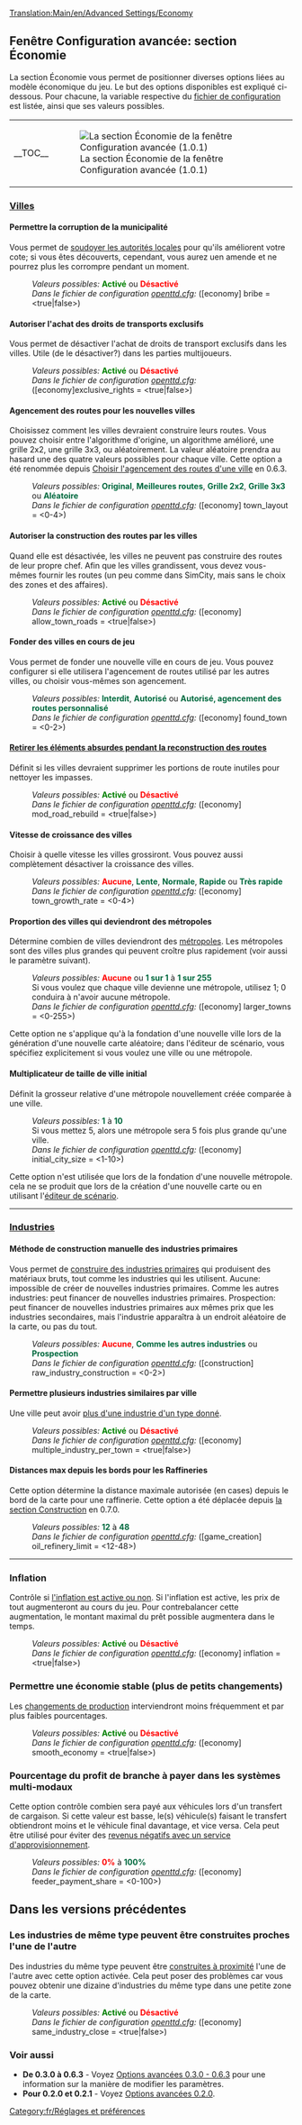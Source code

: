 [[Translation:Main/en/Advanced Settings/Economy]]{{en/-}}{{fr/Options Avancées}}

==Fenêtre Configuration avancée: section Économie==
La section Économie vous permet de positionner diverses options liées au modèle économique du jeu. Le but des options disponibles est expliqué ci-dessous. Pour chacune, la variable respective du [[Main/fr/openttd.cfg|fichier de configuration]] est listée, ainsi que ses valeurs possibles.
{{en/-right}}
{| align="center"
|- valign="top"
|__TOC__
|[[File:fr/Advset economy.png|frame|none|thumb|La section Économie de la fenêtre Configuration avancée (1.0.1)]]
|}

===<u>Villes</u>===
====Permettre la corruption de la municipalité====
{{fr/Disponibilité|Old|align="right"|texte=(depuis 0.3.0)}}
Vous permet de [[Main/fr/Soudoyer les autorités|soudoyer les autorités locales]] pour qu'ils améliorent votre cote; si vous êtes découverts, cependant, vous aurez uen amende et ne pourrez plus les corrompre pendant un moment.
:''Valeurs possibles:'' <span style="color:green">'''Activé'''</span> ou <span style="color:red">'''Désactivé'''</span>
:''Dans le fichier de configuration [[Main/fr/openttd.cfg|openttd.cfg]]:'' ([economy] bribe = <true|false>)

====Autoriser l'achat des droits de transports exclusifs====
{{fr/Disponibilité|0.6|align="right"|texte=(depuis 0.6.0)}}
Vous permet de désactiver l'achat de droits de transport exclusifs dans les villes. Utile (de le désactiver?) dans les parties multijoueurs.
:''Valeurs possibles:'' <span style="color:green">'''Activé'''</span> ou <span style="color:red">'''Désactivé'''</span>
:''Dans le fichier de configuration [[Main/fr/openttd.cfg|openttd.cfg]]:'' ([economy]exclusive_rights = <true|false>)

====Agencement des routes pour les nouvelles villes====
{{fr/Disponibilité|0.6|align="right"|texte=(depuis 0.6.0)}}
Choisissez comment les villes devraient construire leurs routes. Vous pouvez choisir entre l'algorithme d'origine, un algorithme amélioré, une grille 2x2, une grille 3x3, ou aléatoirement. La valeur aléatoire prendra au hasard une des quatre valeurs possibles pour chaque ville. Cette option a été renommée depuis [[Main/en/Configuring patches/Economy#Choisir l'agencement des routes d'une ville|Choisir l'agencement des routes d'une ville]] en 0.6.3.
:''Valeurs possibles:'' <span style="color:#00693E">'''Original'''</span>, <span style="color:#00693E">'''Meilleures routes'''</span>, <span style="color:#00693E">'''Grille 2x2'''</span>, <span style="color:#00693E">'''Grille 3x3'''</span> ou <span style="color:#00693E">'''Aléatoire'''</span>
:''Dans le fichier de configuration [[Main/fr/openttd.cfg|openttd.cfg]]:'' ([economy] town_layout = <0-4>)

====Autoriser la construction des routes par les villes====
{{fr/Disponibilité|0.7|align="right"|texte=(depuis 0.7.0)}}
Quand elle est désactivée, les villes ne peuvent pas construire des routes de leur propre chef. Afin que les villes grandissent, vous devez vous-mêmes fournir les routes (un peu comme dans SimCity, mais sans le choix des zones et des affaires).
:''Valeurs possibles:'' <span style="color:green">'''Activé'''</span> ou <span style="color:red">'''Désactivé'''</span>
:''Dans le fichier de configuration [[Main/fr/openttd.cfg|openttd.cfg]]:'' ([economy] allow_town_roads = <true|false>)

====Fonder des villes en cours de jeu====
{{fr/Disponibilité|1.0|align="right"|texte=(depuis 1.0.0)}}
Vous permet de fonder une nouvelle ville en cours de jeu. Vous pouvez configurer si elle utilisera l'agencement de routes utilisé par les autres villes, ou choisir vous-mêmes son agencement.
:''Valeurs possibles:'' <span style="color:#00693E">'''Interdit'''</span>, <span style="color:#00693E">'''Autorisé'''</span> ou <span style="color:#00693E">'''Autorisé, agencement des routes personnalisé'''</span>
:''Dans le fichier de configuration [[Main/fr/openttd.cfg|openttd.cfg]]:'' ([economy] found_town = <0-2>)

====[[Main/fr/Supprimer les portions de route absurdes lors de la reconstruction|Retirer les éléments absurdes pendant la reconstruction des routes]]====
{{fr/Disponibilité|0.6|align="right"|texte=(depuis 0.6.0)}}
Définit si les villes devraient supprimer les portions de route inutiles pour nettoyer les impasses.
:''Valeurs possibles:'' <span style="color:green">'''Activé'''</span> ou <span style="color:red">'''Désactivé'''</span>
:''Dans le fichier de configuration [[Main/fr/openttd.cfg|openttd.cfg]]:'' ([economy] mod_road_rebuild = <true|false>)

====Vitesse de croissance des villes====
{{fr/Disponibilité|0.6|align="right"|texte=(depuis 0.6.0)}}
Choisir à quelle vitesse les villes grossiront. Vous pouvez aussi complètement désactiver la croissance des villes.
:''Valeurs possibles:'' <span style="color:red">'''Aucune'''</span>, <span style="color:#00693E">'''Lente'''</span>, <span style="color:#00693E">'''Normale'''</span>, <span style="color:#00693E">'''Rapide'''</span> ou <span style="color:#00693E">'''Très rapide'''</span>
:''Dans le fichier de configuration [[Main/fr/openttd.cfg|openttd.cfg]]:'' ([economy] town_growth_rate = <0-4>)

====Proportion des villes qui deviendront des métropoles====
{{fr/Disponibilité|0.6|align="right"|texte=(depuis 0.6.0)}}
Détermine combien de villes deviendront des [[Main/en/Ville/Fr#Métropoles|métropoles]]. Les métropoles sont des villes plus grandes qui peuvent croître plus rapidement (voir aussi le paramètre suivant).
:''Valeurs possibles:'' <span style="color:red">'''Aucune'''</span> ou <span style="color:#00693E">'''1 sur 1'''</span> à <span style="color:#00693E">'''1 sur 255'''</span>
:Si vous voulez que chaque ville devienne une métropole, utilisez 1; 0 conduira à n'avoir aucune métropole.
:''Dans le fichier de configuration [[Main/fr/openttd.cfg|openttd.cfg]]:'' ([economy] larger_towns = <0-255>)
Cette option ne s'applique qu'à la fondation d'une nouvelle ville lors de la génération d'une nouvelle carte aléatoire; dans l'éditeur de scénario, vous spécifiez explicitement si vous voulez une ville ou une métropole.

====Multiplicateur de taille de ville initial====
{{fr/Disponibilité|0.6|align="right"|texte=(depuis 0.6.0)}}
Définit la grosseur relative d'une métropole nouvellement créée comparée à une ville.
:''Valeurs possibles:'' <span style="color:#00693E">'''1'''</span> à <span style="color:#00693E">'''10'''</span>
:Si vous mettez 5, alors une métropole sera 5 fois plus grande qu'une ville.
:''Dans le fichier de configuration [[Main/fr/openttd.cfg|openttd.cfg]]:'' ([economy] initial_city_size = <1-10>)
Cette option n'est utilisée que lors de la fondation d'une nouvelle métropole. cela ne se produit que lors de la création d'une nouvelle carte ou en utilisant l'[[Main/fr/Éditeur Scenario|éditeur de scénario]].
----
===<u>Industries</u>===
====Méthode de construction manuelle des industries primaires====
{{fr/Disponibilité|0.6|align="right"|texte=(depuis 0.6.0)}}
Vous permet de [[Main/fr/Construction d'industrie primaire|construire des industries primaires]] qui produisent des matériaux bruts, tout comme les industries qui les utilisent. Aucune: impossible de créer de nouvelles industries primaires. Comme les autres industries: peut financer de nouvelles industries primaires. Prospection: peut financer de nouvelles industries primaires aux mêmes prix que les industries secondaires, mais l'industrie apparaîtra à un endroit aléatoire de la carte, ou pas du tout.
:''Valeurs possibles:'' <span style="color:red">'''Aucune'''</span>, <span style="color:#00693E">'''Comme les autres industries'''</span> ou <span style="color:#00693E">'''Prospection'''</span>
:''Dans le fichier de configuration [[Main/fr/openttd.cfg|openttd.cfg]]:'' ([construction] raw_industry_construction = <0-2>)

====Permettre plusieurs industries similaires par ville====
{{fr/Disponibilité|Old|align="right"|texte=(depuis 0.2.0)}}
Une ville peut avoir [[Main/fr/Industries multiples par ville|plus d'une industrie d'un type donné]].
:''Valeurs possibles:'' <span style="color:green">'''Activé'''</span> ou <span style="color:red">'''Désactivé'''</span>
:''Dans le fichier de configuration [[Main/fr/openttd.cfg|openttd.cfg]]:'' ([economy] multiple_industry_per_town = <true|false>)

====Distances max depuis les bords pour les Raffineries====
{{fr/Disponibilité|0.5|align="right"|texte=(depuis 0.5.0)}}
Cette option détermine la distance maximale autorisée (en cases) depuis le bord de la carte pour une raffinerie.
Cette option a été déplacée depuis [[Main/en/Options avancées 0.3.0 - 0.6.3/Construction/Fr#Distance max depuis les bords pour les Raffineries|la section Construction]] en 0.7.0.
:''Valeurs possibles:'' <span style="color:#00693E">'''12'''</span> à <span style="color:#00693E">'''48'''</span>
:''Dans le fichier de configuration [[Main/fr/openttd.cfg|openttd.cfg]]:'' ([game_creation] oil_refinery_limit = <12-48>)
{{en/-}}
----
===Inflation===
{{fr/Disponibilité|Old|align="right"|texte=(depuis 0.3.4)}}
Contrôle si [[Main/fr/Désactiver l'inflation|l'inflation est active ou non]]. Si l'inflation est active, les prix de tout augmenteront au cours du jeu. Pour contrebalancer cette augmentation, le montant maximal du prêt possible augmentera dans le temps.
:''Valeurs possibles:'' <span style="color:green">'''Activé'''</span> ou <span style="color:red">'''Désactivé'''</span>
:''Dans le fichier de configuration [[Main/fr/openttd.cfg|openttd.cfg]]:'' ([economy] inflation = <true|false>)

===Permettre une économie stable (plus de petits changements)===
{{fr/Disponibilité|Old|align="right"|texte=(depuis 0.3.3)}}
Les [[Main/fr/Économie lisse|changements de production]] interviendront moins fréquemment et par plus faibles pourcentages.
:''Valeurs possibles:'' <span style="color:green">'''Activé'''</span> ou <span style="color:red">'''Désactivé'''</span>
:''Dans le fichier de configuration [[Main/fr/openttd.cfg|openttd.cfg]]:'' ([economy] smooth_economy = <true|false>)

===Pourcentage du profit de branche à payer dans les systèmes multi-modaux===
{{fr/Disponibilité|1.0|align="right"|texte=(depuis 1.0.0)}}
Cette option contrôle combien sera payé aux véhicules lors d'un transfert de cargaison. Si cette valeur est basse, le(s) véhicule(s) faisant le transfert obtiendront moins et le véhicule final davantage, et vice versa. Cela peut être utilisé pour éviter des [[Main/fr/Revenu négatif avec service d'approvisionnement|revenus négatifs avec un service d'approvisionnement]].
:''Valeurs possibles:'' <span style="color:red">'''0%'''</span> à <span style="color:#00693E">'''100%'''</span>
:''Dans le fichier de configuration [[Main/fr/openttd.cfg|openttd.cfg]]:'' ([economy] feeder_payment_share = <0-100>)

==Dans les versions précédentes==
===Les industries de même type peuvent être construites proches l'une de l'autre===
{{fr/Disponibilité|-1.0|align="right"|texte=(de 0.2.0 à 1.0.0)}}
Des industries du même type peuvent être [[Main/fr/Industries semblables proches|construites à proximité]] l'une de l'autre avec cette option activée. Cela peut poser des problèmes  car vous pouvez obtenir une dizaine d'industries du même type dans une petite zone de la carte.
:''Valeurs possibles:'' <span style="color:green">'''Activé'''</span> ou <span style="color:red">'''Désactivé'''</span>
:''Dans le fichier de configuration [[Main/fr/openttd.cfg|openttd.cfg]]:'' ([economy] same_industry_close = <true|false>)
{{en/-}}
===Voir aussi===
*'''De 0.3.0 à 0.6.3''' - Voyez [[Main/fr/Options avancées 0.3.0 - 0.6.3|Options avancées 0.3.0 - 0.6.3]] pour une information sur la manière de modifier les paramètres.
*'''Pour 0.2.0 et 0.2.1''' - Voyez [[Main/fr/Options avancées 0.2.0|Options avancées 0.2.0]].

[[Category:fr/Réglages et préférences]]